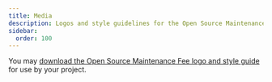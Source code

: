 ```yaml
---
title: Media
description: Logos and style guidelines for the Open Source Maintenance Fee.
sidebar:
  order: 100
---
```


You may [download the Open Source Maintenance Fee logo and style guide](/opensourcesmaintenancefee-media-pack.zip) for use by your project.